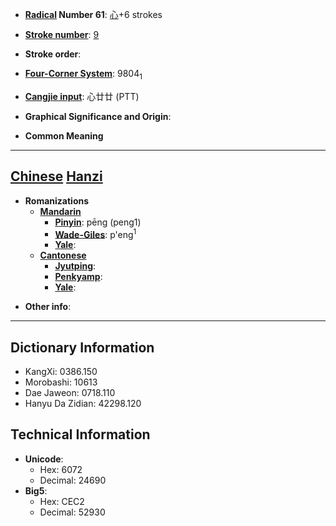 * '''[[Wiktionary:Chinese radical index| Radical]] Number 61''': [[Wiktionary:Chinese radical index 心|心]]+6 strokes

* '''[[Wiktionary:Chinese total strokes index|Stroke number]]''': [[Wiktionary:Chinese total strokes index 9|9]]

* '''Stroke order''': 

* '''[[Wiktionary:Chinese four corner index|Four-Corner System]]''': 9804<sub>1</sub>

* '''[[Wiktionary:Chinese Cangjie index|Cangjie input]]''': 心廿廿 (PTT)

* '''Graphical Significance and Origin''': 

* '''Common Meaning'''

----

== [[Chinese]] [[Hanzi]] ==

* '''Romanizations'''
** '''[[Mandarin]]'''
*** '''[[Pinyin]]''': pēng (peng1)
*** '''[[Wade-Giles]]''': p'eng<sup>1</sup>
*** '''[[Yale]]''': 
** '''[[Cantonese]]'''
*** '''[[Jyutping]]''':
*** '''[[Penkyamp]]''': 
*** '''[[Yale]]''': 

* '''Other info''': 

----

== Dictionary Information ==

* KangXi: 0386.150
* Morobashi: 10613
* Dae Jaweon: 0718.110
* Hanyu Da Zidian: 42298.120

== Technical Information ==

* '''Unicode''':
** Hex: 6072
** Decimal: 24690
* '''Big5''':
** Hex: CEC2
** Decimal: 52930